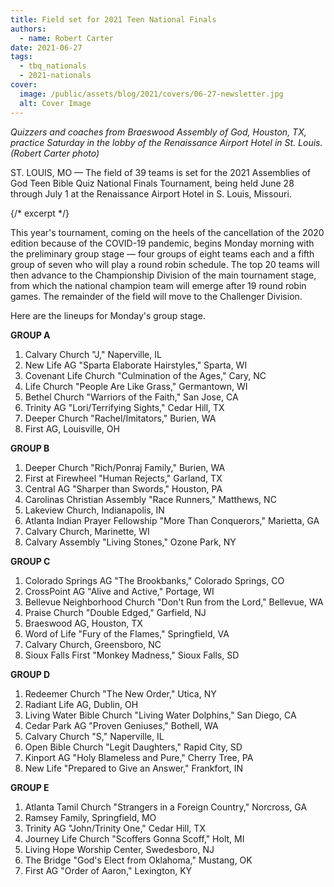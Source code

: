 ```yaml
---
title: Field set for 2021 Teen National Finals
authors:
  - name: Robert Carter
date: 2021-06-27
tags:
  - tbq_nationals
  - 2021-nationals
cover:
  image: /public/assets/blog/2021/covers/06-27-newsletter.jpg
  alt: Cover Image
---
```


_Quizzers and coaches from Braeswood Assembly of God, Houston, TX, practice Saturday in the lobby of the Renaissance Airport Hotel in St. Louis. (Robert Carter photo)_

ST. LOUIS, MO — The field of 39 teams is set for the 2021 Assemblies of God Teen Bible Quiz National Finals Tournament, being held June 28 through July 1 at the Renaissance Airport Hotel in S. Louis, Missouri.

{/* excerpt */}

This year's tournament, coming on the heels of the cancellation of the 2020 edition because of the COVID-19 pandemic, begins Monday morning with the preliminary group stage — four groups of eight teams each and a fifth group of seven who will play a round robin schedule. The top 20 teams will then advance to the Championship Division of the main tournament stage, from which the national champion team will emerge after 19 round robin games. The remainder of the field will move to the Challenger Division.

Here are the lineups for Monday's group stage.

**GROUP A**

1. Calvary Church "J," Naperville, IL
2. New Life AG "Sparta Elaborate Hairstyles," Sparta, WI
3. Covenant Life Church "Culmination of the Ages," Cary, NC
4. Life Church "People Are Like Grass," Germantown, WI
5. Bethel Church "Warriors of the Faith," San Jose, CA
6. Trinity AG "Lori/Terrifying Sights," Cedar Hill, TX
7. Deeper Church "Rachel/Imitators," Burien, WA
8. First AG, Louisville, OH

**GROUP B**

1. Deeper Church "Rich/Ponraj Family," Burien, WA
2. First at Firewheel "Human Rejects," Garland, TX
3. Central AG "Sharper than Swords," Houston, PA
4. Carolinas Christian Assembly "Race Runners," Matthews, NC
5. Lakeview Church, Indianapolis, IN
6. Atlanta Indian Prayer Fellowship "More Than Conquerors," Marietta, GA
7. Calvary Church, Marinette, WI
8. Calvary Assembly "Living Stones," Ozone Park, NY

**GROUP C**

1. Colorado Springs AG "The Brookbanks," Colorado Springs, CO
2. CrossPoint AG "Alive and Active," Portage, WI
3. Bellevue Neighborhood Church "Don't Run from the Lord," Bellevue, WA
4. Praise Church "Double Edged," Garfield, NJ
5. Braeswood AG, Houston, TX
6. Word of Life "Fury of the Flames," Springfield, VA
7. Calvary Church, Greensboro, NC
8. Sioux Falls First "Monkey Madness," Sioux Falls, SD

**GROUP D**

1. Redeemer Church "The New Order," Utica, NY
2. Radiant Life AG, Dublin, OH
3. Living Water Bible Church "Living Water Dolphins," San Diego, CA
4. Cedar Park AG "Proven Geniuses," Bothell, WA
5. Calvary Church "S," Naperville, IL
6. Open Bible Church "Legit Daughters," Rapid City, SD
7. Kinport AG "Holy Blameless and Pure," Cherry Tree, PA
8. New Life "Prepared to Give an Answer," Frankfort, IN

**GROUP E**

1. Atlanta Tamil Church "Strangers in a Foreign Country," Norcross, GA
2. Ramsey Family, Springfield, MO
3. Trinity AG "John/Trinity One," Cedar Hill, TX
4. Journey Life Church "Scoffers Gonna Scoff," Holt, MI
5. Living Hope Worship Center, Swedesboro, NJ
6. The Bridge "God's Elect from Oklahoma," Mustang, OK
7. First AG "Order of Aaron," Lexington, KY
